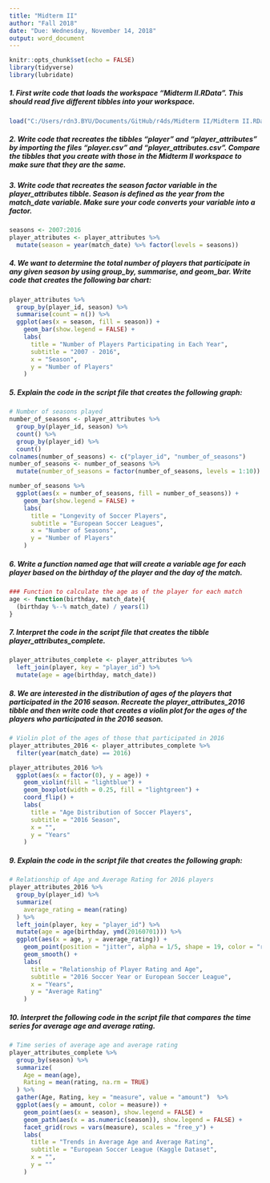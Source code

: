 ```yaml
---
title: "Midterm II"
author: "Fall 2018"
date: "Due: Wednesday, November 14, 2018" 
output: word_document
---
```


```r
knitr::opts_chunk$set(echo = FALSE)
library(tidyverse)
library(lubridate)
```  

##### 1. First write code that loads the workspace "Midterm II.RData". This should read five different tibbles into your workspace.  
```r
load("C:/Users/rdn3.BYU/Documents/GitHub/r4ds/Midterm II/Midterm II.RData")
```  

##### 2. Write code that recreates the tibbles "player" and "player_attributes" by importing the files "player.csv" and "player_attributes.csv". Compare the tibbles that you create with those in the Midterm II workspace to make sure that they are the same.  

##### 3. Write code that recreates the season factor variable in the player_attributes tibble. Season is defined as the year from the match_date variable. Make sure your code converts your variable into a factor.

```r
seasons <- 2007:2016
player_attributes <- player_attributes %>% 
  mutate(season = year(match_date) %>% factor(levels = seasons))
```  

##### 4. We want to determine the total number of players that participate in any given season by using group_by, summarise, and geom_bar. Write code that creates the following bar chart:

```r
player_attributes %>% 
  group_by(player_id, season) %>% 
  summarise(count = n()) %>% 
  ggplot(aes(x = season, fill = season)) +
    geom_bar(show.legend = FALSE) +
    labs(
      title = "Number of Players Participating in Each Year",
      subtitle = "2007 - 2016",
      x = "Season",
      y = "Number of Players"
    )
```  

##### 5. Explain the code in the script file that creates the following graph:

    
```r
# Number of seasons played
number_of_seasons <- player_attributes %>% 
  group_by(player_id, season) %>% 
  count() %>% 
  group_by(player_id) %>% 
  count()
colnames(number_of_seasons) <- c("player_id", "number_of_seasons")
number_of_seasons <- number_of_seasons %>% 
  mutate(number_of_seasons = factor(number_of_seasons, levels = 1:10))

number_of_seasons %>% 
  ggplot(aes(x = number_of_seasons, fill = number_of_seasons)) +
    geom_bar(show.legend = FALSE) +
    labs(
      title = "Longevity of Soccer Players",
      subtitle = "European Soccer Leagues",
      x = "Number of Seasons",
      y = "Number of Players"
    )
```  

##### 6. Write a function named age that will create a variable age for each player based on the birthday of the player and the day of the match.  

```r
### Function to calculate the age as of the player for each match
age <- function(birthday, match_date){
  (birthday %--% match_date) / years(1)
}
```  

##### 7. Interpret the code in the script file that creates the tibble player_attributes_complete.
  
```r
player_attributes_complete <- player_attributes %>% 
  left_join(player, key = "player_id") %>% 
  mutate(age = age(birthday, match_date))
```  

##### 8. We are interested in the distribution of ages of the players that participated in the 2016 season. Recreate the player_attributes_2016 tibble and then write code that creates a violin plot for the ages of the players who participated in the 2016 season.

```r
# Violin plot of the ages of those that participated in 2016
player_attributes_2016 <- player_attributes_complete %>% 
  filter(year(match_date) == 2016)

player_attributes_2016 %>% 
  ggplot(aes(x = factor(0), y = age)) +
    geom_violin(fill = "lightblue") +
    geom_boxplot(width = 0.25, fill = "lightgreen") +
    coord_flip() +
    labs(
      title = "Age Distribution of Soccer Players",
      subtitle = "2016 Season",
      x = "",
      y = "Years"
    )
```  

##### 9. Explain the code in the script file that creates the following graph:
    
```r

# Relationship of Age and Average Rating for 2016 players
player_attributes_2016 %>% 
  group_by(player_id) %>% 
  summarize(
    average_rating = mean(rating)
  ) %>% 
  left_join(player, key = "player_id") %>% 
  mutate(age = age(birthday, ymd(20160701))) %>% 
  ggplot(aes(x = age, y = average_rating)) +
    geom_point(position = "jitter", alpha = 1/5, shape = 19, color = "red") +
    geom_smooth() +
    labs(
      title = "Relationship of Player Rating and Age",
      subtitle = "2016 Soccer Year or European Soccer League",
      x = "Years",
      y = "Average Rating"
    )
```   

##### 10. Interpret the following code in the script file that compares the time series for average age and average rating.  
    
```r
# Time series of average age and average rating
player_attributes_complete %>% 
  group_by(season) %>% 
  summarize(
    Age = mean(age),
    Rating = mean(rating, na.rm = TRUE)
  ) %>% 
  gather(Age, Rating, key = "measure", value = "amount")  %>% 
  ggplot(aes(y = amount, color = measure)) +
    geom_point(aes(x = season), show.legend = FALSE) +
    geom_path(aes(x = as.numeric(season)), show.legend = FALSE) +
    facet_grid(rows = vars(measure), scales = "free_y") +
    labs(
      title = "Trends in Average Age and Average Rating",
      subtitle = "European Soccer League (Kaggle Dataset",
      x = "",
      y = ""
    )
```  